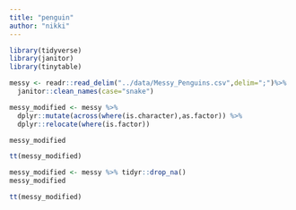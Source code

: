```yaml
---
title: "penguin"
author: "nikki"
---
```


```r
library(tidyverse)
library(janitor)
library(tinytable)
```

```r
messy <- readr::read_delim("../data/Messy_Penguins.csv",delim=";")%>% 
  janitor::clean_names(case="snake")

```

```r
messy_modified <- messy %>% 
  dplyr::mutate(across(where(is.character),as.factor)) %>%
  dplyr::relocate(where(is.factor))

messy_modified
```

```r
tt(messy_modified)
```
```r
messy_modified <- messy %>% tidyr::drop_na()
messy_modified
```
```r
tt(messy_modified)
```

